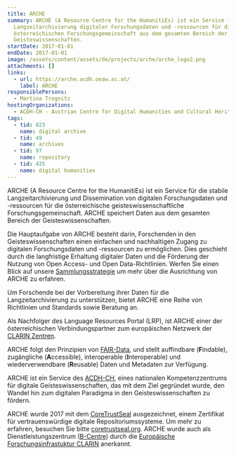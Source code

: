 ```yaml
---
title: ARCHE
summary: ARCHE (A Resource Centre for the HumanitiEs) ist ein Service für die
  Langzeitarchivierung digitaler Forschungsdaten und -ressourcen für die
  österreichischen Forschungsgemeinschaft aus dem gesamten Bereich der
  Geisteswissenschaften.
startDate: 2017-01-01
endDate: 2017-01-01
image: /assets/content/assets/de/projects/arche/arche_logo2.png
attachments: []
links:
  - url: https://arche.acdh.oeaw.ac.at/
    label: ARCHE
responsiblePersons:
  - Martina Trognitz
hostingOrganizations:
  - ACDH-CH - Austrian Centre for Digital Humanities and Cultural Heritage
tags:
  - tid: 823
    name: digital archive
  - tid: 49
    name: archives
  - tid: 97
    name: repository
  - tid: 425
    name: digital humanities
---
```

ARCHE (A Resource Centre for the HumanitiEs) ist ein Service für die stabile Langzeitarchivierung und Dissemination von digitalen Forschungsdaten und -ressourcen für die österreichische geisteswissenschaftliche Forschungsgemeinschaft. ARCHE speichert Daten aus dem gesamten Bereich der Geisteswissenschaften.

Die Hauptaufgabe von ARCHE besteht darin, Forschenden in den Geisteswissenschaften einen einfachen und nachhaltigen Zugang zu digitalen Forschungsdaten und -ressourcen zu ermöglichen. Dies geschieht durch die langfristige Erhaltung digitaler Daten und die Förderung der Nutzung von Open Access- und Open Data-Richtlinien. Werfen Sie einen Blick auf unsere [Sammlungsstrategie](https://arche.acdh.oeaw.ac.at/browser/collection-policy) um mehr über die Ausrichtung von ARCHE zu erfahren.

Um Forschende bei der Vorbereitung ihrer Daten für die Langzeitarchivierung zu unterstützen, bietet ARCHE eine Reihe von Richtlinien und Standards sowie Beratung an.

Als Nachfolger des Language Resources Portal (LRP), ist ARCHE einer der österreichischen Verbindungspartner zum europäischen Netzwerk der [CLARIN Zentren](http://clarin.eu/centres).

ARCHE folgt den Prinzipien von [FAIR-Data](https://www.force11.org/group/fairgroup/fairprinciples), und stellt auffindbare (**F**indable), zugängliche (**A**ccessible), interoperable (**I**nteroperable) und wiederverwendbare (**R**eusable) Daten und Metadaten zur Verfügung.

ARCHE ist ein Service des [ACDH-CH](https://www.oeaw.ac.at/acdh/), eines nationalen Kompetenzzentrums für digitale Geisteswissenschaften, das mit dem Ziel gegründet wurde, den Wandel hin zum digitalen Paradigma in den Geisteswissenschaften zu fördern.

ARCHE wurde 2017 mit dem [CoreTrustSeal](https://www.coretrustseal.org/wp-content/uploads/2018/03/ARCHE.pdf) ausgezeichnet, einem Zertifikat für vertrauenswürdige digitale Repositoriumssysteme. Um mehr zu erfahren, besuchen Sie bitte [coretrustseal.org](https://www.coretrustseal.org/). ARCHE wurde auch als Dienstleistungszentrum ([B-Centre](http://hdl.handle.net/11372/DOC-105)) durch die [Europäische Forschungsinfrastuktur CLARIN](https://www.clarin.eu/) anerkannt.
